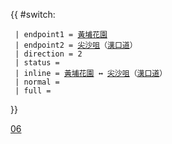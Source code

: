 {{ #switch: {{{format|}}}
  | endpoint1 = [[黃埔花園公共運輸交匯處|黃埔花園]]
  | endpoint2 = [[尖沙咀]]（[[漢口道 (香港)|漢口道]]）
  | direction = 2
  | status =
  | inline = [[黃埔花園公共運輸交匯處|黃埔花園]] ↔ [[尖沙咀]]（[[漢口道 (香港)|漢口道]]）
  | normal =
  | full =
}}<noinclude>[[Category:九龍專線小巴路線模板|06]]</noinclude>